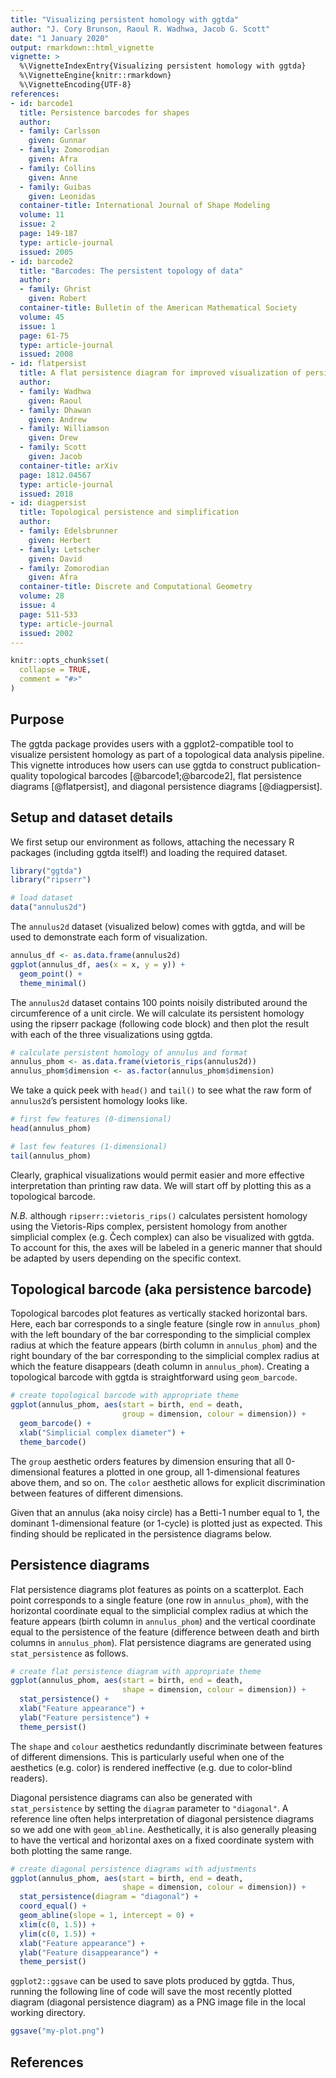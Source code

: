```yaml
---
title: "Visualizing persistent homology with ggtda"
author: "J. Cory Brunson, Raoul R. Wadhwa, Jacob G. Scott"
date: "1 January 2020"
output: rmarkdown::html_vignette
vignette: >
  %\VignetteIndexEntry{Visualizing persistent homology with ggtda}
  %\VignetteEngine{knitr::rmarkdown}
  %\VignetteEncoding{UTF-8}
references:
- id: barcode1
  title: Persistence barcodes for shapes
  author: 
  - family: Carlsson
    given: Gunnar
  - family: Zomorodian
    given: Afra
  - family: Collins
    given: Anne
  - family: Guibas
    given: Leonidas
  container-title: International Journal of Shape Modeling
  volume: 11
  issue: 2
  page: 149-187
  type: article-journal
  issued: 2005
- id: barcode2
  title: "Barcodes: The persistent topology of data"
  author: 
  - family: Ghrist
    given: Robert
  container-title: Bulletin of the American Mathematical Society
  volume: 45
  issue: 1
  page: 61-75
  type: article-journal
  issued: 2008
- id: flatpersist
  title: A flat persistence diagram for improved visualization of persistent homology
  author: 
  - family: Wadhwa
    given: Raoul
  - family: Dhawan
    given: Andrew
  - family: Williamson
    given: Drew
  - family: Scott
    given: Jacob
  container-title: arXiv
  page: 1812.04567
  type: article-journal
  issued: 2018
- id: diagpersist
  title: Topological persistence and simplification
  author: 
  - family: Edelsbrunner
    given: Herbert
  - family: Letscher
    given: David
  - family: Zomorodian
    given: Afra
  container-title: Discrete and Computational Geometry
  volume: 28
  issue: 4
  page: 511-533
  type: article-journal
  issued: 2002
---
```


```r
knitr::opts_chunk$set(
  collapse = TRUE,
  comment = "#>"
)
```

## Purpose

The ggtda package provides users with a ggplot2-compatible tool to visualize persistent homology as part of a topological data analysis pipeline.
This vignette introduces how users can use ggtda to construct publication-quality topological barcodes [@barcode1;@barcode2], flat persistence diagrams [@flatpersist], and diagonal persistence diagrams [@diagpersist].

## Setup and dataset details

We first setup our environment as follows, attaching the necessary R packages (including ggtda itself!) and loading the required dataset.

```r
library("ggtda")
library("ripserr")

# load dataset
data("annulus2d")
```

The `annulus2d` dataset (visualized below) comes with ggtda, and will be used to demonstrate each form of visualization.

```r
annulus_df <- as.data.frame(annulus2d)
ggplot(annulus_df, aes(x = x, y = y)) +
  geom_point() +
  theme_minimal()
```

The `annulus2d` dataset contains 100 points noisily distributed around the circumference of a unit circle.
We will calculate its persistent homology using the ripserr package (following code block) and then plot the result with each of the three visualizations using ggtda.

```r
# calculate persistent homology of annulus and format
annulus_phom <- as.data.frame(vietoris_rips(annulus2d))
annulus_phom$dimension <- as.factor(annulus_phom$dimension)
```

We take a quick peek with `head()` and `tail()` to see what the raw form of `annulus2d`'s persistent homology looks like.

```r
# first few features (0-dimensional)
head(annulus_phom)

# last few features (1-dimensional)
tail(annulus_phom)
```

Clearly, graphical visualizations would permit easier and more effective interpretation than printing raw data.
We will start off by plotting this as a topological barcode.

*N.B.* although `ripserr::vietoris_rips()` calculates persistent homology using the Vietoris-Rips complex, persistent homology from another simplicial complex (e.g. Čech complex) can also be visualized with ggtda.
To account for this, the axes will be labeled in a generic manner that should be adapted by users depending on the specific context.

## Topological barcode (aka persistence barcode)

Topological barcodes plot features as vertically stacked horizontal bars.
Here, each bar corresponds to a single feature (single row in `annulus_phom`) with the left boundary of the bar corresponding to the simplicial complex radius at which the feature appears (birth column in `annulus_phom`) and the right boundary of the bar corresponding to the simplicial complex radius at which the feature disappears (death column in `annulus_phom`).
Creating a topological barcode with ggtda is straightforward using `geom_barcode`.

```r
# create topological barcode with appropriate theme
ggplot(annulus_phom, aes(start = birth, end = death,
                         group = dimension, colour = dimension)) +
  geom_barcode() +
  xlab("Simplicial complex diameter") +
  theme_barcode()
```

The `group` aesthetic orders features by dimension ensuring that all 0-dimensional features a plotted in one group, all 1-dimensional features above them, and so on.
The `color` aesthetic allows for explicit discrimination between features of different dimensions.

Given that an annulus (aka noisy circle) has a Betti-1 number equal to 1, the dominant 1-dimensional feature (or 1-cycle) is plotted just as expected.
This finding should be replicated in the persistence diagrams below.

## Persistence diagrams

Flat persistence diagrams plot features as points on a scatterplot.
Each point corresponds to a single feature (one row in `annulus_phom`), with the horizontal coordinate equal to the simplicial complex radius at which the feature appears (birth column in `annulus_phom`) and the vertical coordinate equal to the persistence of the feature (difference between death and birth columns in `annulus_phom`).
Flat persistence diagrams are generated using `stat_persistence` as follows.

```r
# create flat persistence diagram with appropriate theme
ggplot(annulus_phom, aes(start = birth, end = death,
                         shape = dimension, colour = dimension)) +
  stat_persistence() +
  xlab("Feature appearance") +
  ylab("Feature persistence") +
  theme_persist()
```

The `shape` and `colour` aesthetics redundantly discriminate between features of different dimensions.
This is particularly useful when one of the aesthetics (e.g. color) is rendered ineffective (e.g. due to color-blind readers).

Diagonal persistence diagrams can also be generated with `stat_persistence` by setting the `diagram` parameter to `"diagonal"`.
A reference line often helps interpretation of diagonal persistence diagrams so we add one with `geom_abline`.
Aesthetically, it is also generally pleasing to have the vertical and horizontal axes on a fixed coordinate system with both plotting the same range.

```r
# create diagonal persistence diagrams with adjustments
ggplot(annulus_phom, aes(start = birth, end = death,
                         shape = dimension, colour = dimension)) +
  stat_persistence(diagram = "diagonal") +
  coord_equal() +
  geom_abline(slope = 1, intercept = 0) +
  xlim(c(0, 1.5)) +
  ylim(c(0, 1.5)) +
  xlab("Feature appearance") +
  ylab("Feature disappearance") +
  theme_persist()
```

`ggplot2::ggsave` can be used to save plots produced by ggtda.
Thus, running the following line of code will save the most recently plotted diagram (diagonal persistence diagram) as a PNG image file in the local working directory.

```r
ggsave("my-plot.png")
```

## References
